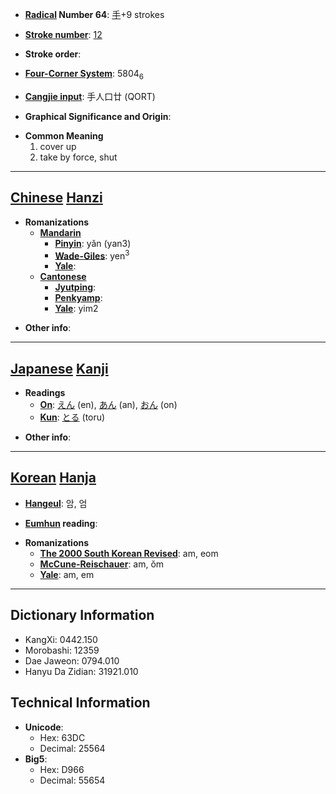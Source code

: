 * '''[[Wiktionary:Chinese radical index| Radical]] Number 64''': [[Wiktionary:Chinese radical index 手|手]]+9 strokes

* '''[[Wiktionary:Chinese total strokes index|Stroke number]]''': [[Wiktionary:Chinese total strokes index 12|12]]

* '''Stroke order''': 

* '''[[Wiktionary:Chinese four corner index|Four-Corner System]]''': 5804<sub>6</sub>

* '''[[Wiktionary:Chinese Cangjie index|Cangjie input]]''': 手人口廿 (QORT)

* '''Graphical Significance and Origin''': 

* '''Common Meaning'''
*#cover up
*# take by force, shut


----

== [[Chinese]] [[Hanzi]] ==

* '''Romanizations'''
** '''[[Mandarin]]'''
*** '''[[Pinyin]]''': yǎn (yan3)
*** '''[[Wade-Giles]]''': yen<sup>3</sup>
*** '''[[Yale]]''': 
** '''[[Cantonese]]'''
*** '''[[Jyutping]]''':
*** '''[[Penkyamp]]''': 
*** '''[[Yale]]''': yim2

* '''Other info''': 

----

== [[Japanese]] [[Kanji]] ==

* '''Readings'''
** '''[[On]]''': [[えん]] (en), [[あん]] (an), [[おん]] (on)
** '''[[Kun]]''': [[とる]] (toru)

* '''Other info''':  

----

== [[Korean]] [[Hanja]] ==

* '''[[Hangeul]]''': 암, 엄

* '''[[Eumhun]] reading''': 

* '''Romanizations'''
** '''[[The 2000 South Korean Revised Romanization|The 2000 South Korean Revised]]''': am, eom
** '''[[McCune-Reischauer]]''': am, ŏm
** '''[[Yale]]''': am, em

----

== Dictionary Information ==

* KangXi: 0442.150
* Morobashi: 12359
* Dae Jaweon: 0794.010
* Hanyu Da Zidian: 31921.010

== Technical Information ==

* '''Unicode''':
** Hex: 63DC
** Decimal: 25564
* '''Big5''':
** Hex: D966
** Decimal: 55654